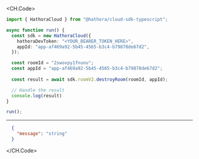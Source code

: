 
<CH.Code>
```typescript DestroyRoom.ts
import { HathoraCloud } from "@hathora/cloud-sdk-typescript";

async function run() {
  const sdk = new HathoraCloud({
    hathoraDevToken: "<YOUR_BEARER_TOKEN_HERE>",
    appId: "app-af469a92-5b45-4565-b3c4-b79878de67d2",
  });

  const roomId = "2swovpy1fnunu";
  const appId = "app-af469a92-5b45-4565-b3c4-b79878de67d2";
  
  const result = await sdk.roomV2.destroyRoom(roomId, appId);

  // Handle the result
  console.log(result)
}

run();
```
---

```json Example Response
  {
    "message": "string"
  }
```
</CH.Code>
